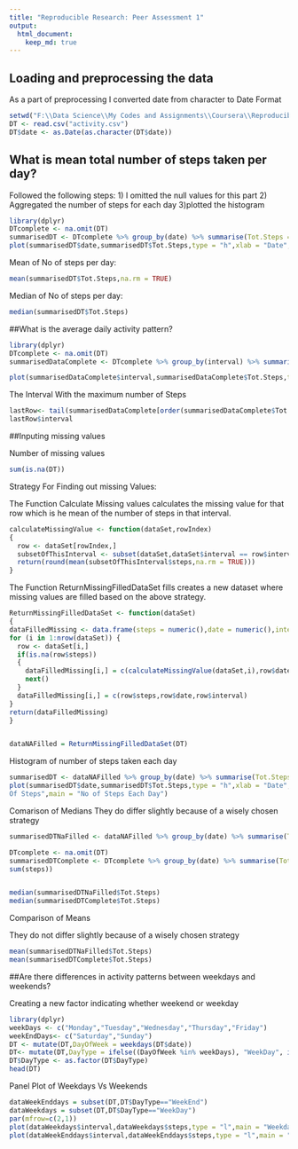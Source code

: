 ```yaml
---
title: "Reproducible Research: Peer Assessment 1"
output: 
  html_document:
    keep_md: true
---
```


## Loading and preprocessing the data

As a part of preprocessing I converted date from character to Date Format
```r
setwd("F:\\Data Science\\My Codes and Assignments\\Coursera\\Reproducible research\\week 2\\Data")
DT <- read.csv("activity.csv")
DT$date <- as.Date(as.character(DT$date))
```

## What is mean total number of steps taken per day?

Followed the following steps:
1) I omitted the null values for this part
2) Aggregated the number of steps for each day
3)plotted the histogram 

```r
library(dplyr)
DTcomplete <- na.omit(DT)
summarisedDT <- DTcomplete %>% group_by(date) %>% summarise(Tot.Steps = sum(steps))
plot(summarisedDT$date,summarisedDT$Tot.Steps,type = "h",xlab = "Date",ylab = "No Of Steps",main = "No of Steps Each Day")
```


Mean of No of steps per day:
```r
mean(summarisedDT$Tot.Steps,na.rm = TRUE)
```

Median of No of steps per day: 
```r
median(summarisedDT$Tot.Steps)
```

##What is the average daily activity pattern?




```r
library(dplyr)
DTcomplete <- na.omit(DT)
summarisedDataComplete <- DTcomplete %>% group_by(interval) %>% summarise(Tot.Steps = sum(steps))

plot(summarisedDataComplete$interval,summarisedDataComplete$Tot.Steps,type = "l",xlab = "Interval" ,ylab = "No of Steps",main = "No of Steps per interval")

```

The Interval With the maximum number of Steps

```r
lastRow<- tail(summarisedDataComplete[order(summarisedDataComplete$Tot.Steps),],1)
lastRow$interval
```

##Inputing missing values

Number of missing values

```r
sum(is.na(DT))
```

Strategy For Finding out missing Values:

The Function Calculate Missing values calculates the missing value for that row which is he mean of the number of steps in that interval. 

```r

calculateMissingValue <- function(dataSet,rowIndex)
{
  row <- dataSet[rowIndex,]
  subsetOfThisInterval <- subset(dataSet,dataSet$interval == row$interval,select = c("steps"))
  return(round(mean(subsetOfThisInterval$steps,na.rm = TRUE)))
}

```


The Function ReturnMissingFilledDataSet fills creates a new dataset where missing values are filled based on the above strategy. 

```r
ReturnMissingFilledDataSet <- function(dataSet)
{
dataFilledMissing <- data.frame(steps = numeric(),date = numeric(),interval=numeric())
for (i in 1:nrow(dataSet)) {
  row <- dataSet[i,]
  if(is.na(row$steps))
  {
    dataFilledMissing[i,] = c(calculateMissingValue(dataSet,i),row$date,row$interval)
    next()
  }
  dataFilledMissing[i,] = c(row$steps,row$date,row$interval)
}
return(dataFilledMissing)
}


dataNAFilled = ReturnMissingFilledDataSet(DT)
```


Histogram of number of steps taken each day

```r
summarisedDT <- dataNAFilled %>% group_by(date) %>% summarise(Tot.Steps = sum(steps))
plot(summarisedDT$date,summarisedDT$Tot.Steps,type = "h",xlab = "Date",ylab = "No
Of Steps",main = "No of Steps Each Day")
```

Comarison of Medians
They do differ slightly because of a wisely chosen strategy

```r
summarisedDTNaFilled <- dataNAFilled %>% group_by(date) %>% summarise(Tot.Steps =  sum(steps))  

DTcomplete <- na.omit(DT)
summarisedDTComplete <- DTcomplete %>% group_by(date) %>% summarise(Tot.Steps = 
sum(steps))                                                                     


median(summarisedDTNaFilled$Tot.Steps)
median(summarisedDTComplete$Tot.Steps)
```

Comparison of Means

They do not differ slightly because of a wisely chosen strategy

```r
mean(summarisedDTNaFilled$Tot.Steps)
mean(summarisedDTComplete$Tot.Steps)
```

##Are there differences in activity patterns between weekdays and weekends?

Creating a new factor indicating whether weekend or weekday

```r
library(dplyr)
weekDays <- c("Monday","Tuesday","Wednesday","Thursday","Friday")
weekEndDays<- c("Saturday","Sunday")
DT <- mutate(DT,DayOfWeek = weekdays(DT$date))
DT<- mutate(DT,DayType = ifelse((DayOfWeek %in% weekDays), "WeekDay", ifelse((DayOfWeek %in% weekEndDays), "WeekEnd", 0)))
DT$DayType <- as.factor(DT$DayType)
head(DT)
```


Panel Plot of Weekdays Vs Weekends

```r
dataWeekEnddays = subset(DT,DT$DayType=="WeekEnd")
dataWeekdays = subset(DT,DT$DayType=="WeekDay")
par(mfrow=c(2,1)) 
plot(dataWeekdays$interval,dataWeekdays$steps,type = "l",main = "Weekdays",ylab = "Steps",xlab = "Interval")
plot(dataWeekEnddays$interval,dataWeekEnddays$steps,type = "l",main = "WeekEnds",ylab = "Steps",xlab = "Interval")
```



